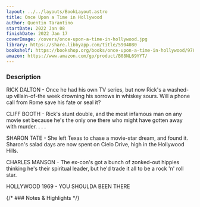 ```yaml
---
layout: ../../layouts/BookLayout.astro
title: Once Upon a Time in Hollywood
author: Quentin Tarantino
startDate: 2022 Jan 08
finishDate: 2022 Jan 17
coverImage: /covers/once-upon-a-time-in-hollywood.jpg
library: https://share.libbyapp.com/title/5904080
bookshelf: https://bookshop.org/books/once-upon-a-time-in-hollywood/9780063112520
amazon: https://www.amazon.com/gp/product/B08NL69YYT/
---
```


<ReadingTime
startDate  = {frontmatter.startDate}
finishDate = {frontmatter.finishDate}
/>

### Description
RICK DALTON - Once he had his own TV series, but now Rick's a washed-up villain-of-the week drowning his sorrows in whiskey sours. Will a phone call from Rome save his fate or seal it?

CLIFF BOOTH - Rick's stunt double, and the most infamous man on any movie set because he's the only one there who might have gotten away with murder. . . .

SHARON TATE - She left Texas to chase a movie-star dream, and found it. Sharon's salad days are now spent on Cielo Drive, high in the Hollywood Hills.

CHARLES MANSON - The ex-con's got a bunch of zonked-out hippies thinking he's their spiritual leader, but he'd trade it all to be a rock 'n' roll star.

HOLLYWOOD 1969 - YOU SHOULDA BEEN THERE

{/* ### Notes & Highlights */}

<BuyBook
  library   = {frontmatter.library}
  bookshelf = {frontmatter.bookshelf}
  amazon    = {frontmatter.amazon}
/>
